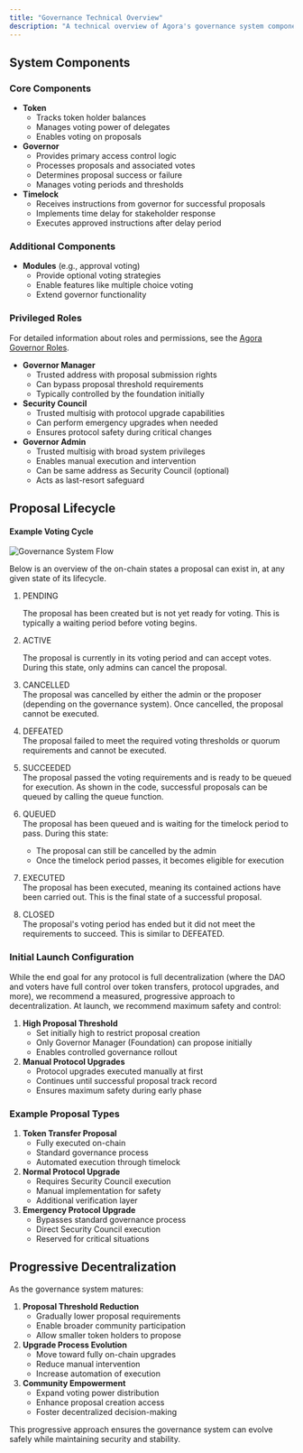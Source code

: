 ```yaml
---
title: "Governance Technical Overview"
description: "A technical overview of Agora's governance system components and the lifecycle of a proposal."
---
```


## System Components

### Core Components

- **Token**
  - Tracks token holder balances
  - Manages voting power of delegates
  - Enables voting on proposals
- **Governor**
  - Provides primary access control logic
  - Processes proposals and associated votes
  - Determines proposal success or failure
  - Manages voting periods and thresholds
- **Timelock**
  - Receives instructions from governor for successful proposals
  - Implements time delay for stakeholder response
  - Executes approved instructions after delay period

### Additional Components

- **Modules** (e.g., approval voting)
  - Provide optional voting strategies
  - Enable features like multiple choice voting
  - Extend governor functionality

### Privileged Roles

For detailed information about roles and permissions, see the [Agora Governor Roles](/agora-governor-roles).

- **Governor Manager**
  - Trusted address with proposal submission rights
  - Can bypass proposal threshold requirements
  - Typically controlled by the foundation initially
- **Security Council**
  - Trusted multisig with protocol upgrade capabilities
  - Can perform emergency upgrades when needed
  - Ensures protocol safety during critical changes
- **Governor Admin**
  - Trusted multisig with broad system privileges
  - Enables manual execution and intervention
  - Can be same address as Security Council (optional)
  - Acts as last-resort safeguard

## Proposal Lifecycle

#### Example Voting Cycle

![Governance System Flow](/images/governance/ExampleVotingCycle.png)

Below is an overview of the on-chain states a proposal can exist in, at any given state of its lifecycle.

1. PENDING

   The proposal has been created but is not yet ready for voting. This is typically a waiting period before voting begins.
2. ACTIVE

   The proposal is currently in its voting period and can accept votes. During this state, only admins can cancel the proposal.
3. CANCELLED\
   The proposal was cancelled by either the admin or the proposer (depending on the governance system). Once cancelled, the proposal cannot be executed.
4. DEFEATED\
   The proposal failed to meet the required voting thresholds or quorum requirements and cannot be executed.
5. SUCCEEDED\
   The proposal passed the voting requirements and is ready to be queued for execution. As shown in the code, successful proposals can be queued by calling the queue function.
6. QUEUED\
   The proposal has been queued and is waiting for the timelock period to pass. During this state:
   - The proposal can still be cancelled by the admin
   - Once the timelock period passes, it becomes eligible for execution
7. EXECUTED\
   The proposal has been executed, meaning its contained actions have been carried out. This is the final state of a successful proposal.
8. CLOSED\
   The proposal's voting period has ended but it did not meet the requirements to succeed. This is similar to DEFEATED.

### Initial Launch Configuration

While the end goal for any protocol is full decentralization (where the DAO and voters have full control over token transfers, protocol upgrades, and more), we recommend a measured, progressive approach to decentralization. At launch, we recommend maximum safety and control:

1. **High Proposal Threshold**
   - Set initially high to restrict proposal creation
   - Only Governor Manager (Foundation) can propose initially
   - Enables controlled governance rollout
2. **Manual Protocol Upgrades**
   - Protocol upgrades executed manually at first
   - Continues until successful proposal track record
   - Ensures maximum safety during early phase

### Example Proposal Types

1. **Token Transfer Proposal**
   - Fully executed on-chain
   - Standard governance process
   - Automated execution through timelock
2. **Normal Protocol Upgrade**
   - Requires Security Council execution
   - Manual implementation for safety
   - Additional verification layer
3. **Emergency Protocol Upgrade**
   - Bypasses standard governance process
   - Direct Security Council execution
   - Reserved for critical situations

## Progressive Decentralization

As the governance system matures:

1. **Proposal Threshold Reduction**
   - Gradually lower proposal requirements
   - Enable broader community participation
   - Allow smaller token holders to propose
2. **Upgrade Process Evolution**
   - Move toward fully on-chain upgrades
   - Reduce manual intervention
   - Increase automation of execution
3. **Community Empowerment**
   - Expand voting power distribution
   - Enhance proposal creation access
   - Foster decentralized decision-making

This progressive approach ensures the governance system can evolve safely while maintaining security and stability.